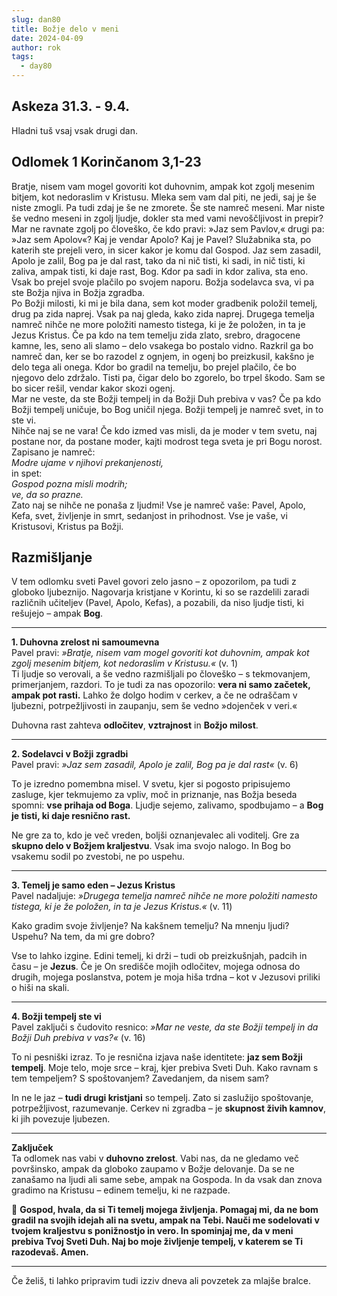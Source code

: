 ```yaml
---
slug: dan80
title: Božje delo v meni
date: 2024-04-09
author: rok
tags:
  - day80
---
```


## Askeza 31.3. - 9.4.

Hladni tuš vsaj vsak drugi dan.

## Odlomek 1 Korinčanom 3,1-23

Bratje, nisem vam mogel govoriti kot duhovnim, ampak kot zgolj mesenim bitjem, kot nedoraslim v Kristusu. Mleka sem vam dal piti, ne jedi, saj je še niste zmogli. Pa tudi zdaj je še ne zmorete. Še ste namreč meseni. Mar niste še vedno meseni in zgolj ljudje, dokler sta med vami nevoščljivost in prepir? Mar ne ravnate zgolj po človeško, če kdo pravi: »Jaz sem Pavlov,« drugi pa: »Jaz sem Apolov«? Kaj je vendar Apolo? Kaj je Pavel? Služabnika sta, po katerih ste prejeli vero, in sicer kakor je komu dal Gospod. Jaz sem zasadil, Apolo je zalil, Bog pa je dal rast, tako da ni nič tisti, ki sadi, in nič tisti, ki zaliva, ampak tisti, ki daje rast, Bog. Kdor pa sadi in kdor zaliva, sta eno. Vsak bo prejel svoje plačilo po svojem naporu. Božja sodelavca sva, vi pa ste Božja njiva in Božja zgradba.  
Po Božji milosti, ki mi je bila dana, sem kot moder gradbenik položil temelj, drug pa zida naprej. Vsak pa naj gleda, kako zida naprej. Drugega temelja namreč nihče ne more položiti namesto tistega, ki je že položen, in ta je Jezus Kristus. Če pa kdo na tem temelju zida zlato, srebro, dragocene kamne, les, seno ali slamo – delo vsakega bo postalo vidno. Razkril ga bo namreč dan, ker se bo razodel z ognjem, in ogenj bo preizkusil, kakšno je delo tega ali onega. Kdor bo gradil na temelju, bo prejel plačilo, če bo njegovo delo zdržalo. Tisti pa, čigar delo bo zgorelo, bo trpel škodo. Sam se bo sicer rešil, vendar kakor skozi ogenj.  
Mar ne veste, da ste Božji tempelj in da Božji Duh prebiva v vas? Če pa kdo Božji tempelj uničuje, bo Bog uničil njega. Božji tempelj je namreč svet, in to ste vi.  
Nihče naj se ne vara! Če kdo izmed vas misli, da je moder v tem svetu, naj postane nor, da postane moder, kajti modrost tega sveta je pri Bogu norost. Zapisano je namreč:  
_Modre ujame v njihovi prekanjenosti,_  
in spet:  
_Gospod pozna misli modrih;  
ve, da so prazne._  
Zato naj se nihče ne ponaša z ljudmi! Vse je namreč vaše: Pavel, Apolo, Kefa, svet, življenje in smrt, sedanjost in prihodnost. Vse je vaše, vi Kristusovi, Kristus pa Božji.

## Razmišljanje

V tem odlomku sveti Pavel govori zelo jasno – z opozorilom, pa tudi z globoko ljubeznijo. Nagovarja kristjane v Korintu, ki so se razdelili zaradi različnih učiteljev (Pavel, Apolo, Kefas), a pozabili, da niso ljudje tisti, ki rešujejo – ampak **Bog**.

---

**1. Duhovna zrelost ni samoumevna**  
Pavel pravi: _»Bratje, nisem vam mogel govoriti kot duhovnim, ampak kot zgolj mesenim bitjem, kot nedoraslim v Kristusu.«_ (v. 1)  
Ti ljudje so verovali, a še vedno razmišljali po človeško – s tekmovanjem, primerjanjem, razdori. To je tudi za nas opozorilo: **vera ni samo začetek, ampak pot rasti.** Lahko že dolgo hodim v cerkev, a če ne odraščam v ljubezni, potrpežljivosti in zaupanju, sem še vedno »dojenček v veri.«

Duhovna rast zahteva **odločitev**, **vztrajnost** in **Božjo milost**.

---

**2. Sodelavci v Božji zgradbi**  
Pavel pravi: _»Jaz sem zasadil, Apolo je zalil, Bog pa je dal rast«_ (v. 6)

To je izredno pomembna misel. V svetu, kjer si pogosto pripisujemo zasluge, kjer tekmujemo za vpliv, moč in priznanje, nas Božja beseda spomni: **vse prihaja od Boga**. Ljudje sejemo, zalivamo, spodbujamo – a **Bog je tisti, ki daje resnično rast.**

Ne gre za to, kdo je več vreden, boljši oznanjevalec ali voditelj. Gre za **skupno delo v Božjem kraljestvu**. Vsak ima svojo nalogo. In Bog bo vsakemu sodil po zvestobi, ne po uspehu.

---

**3. Temelj je samo eden – Jezus Kristus**  
Pavel nadaljuje: _»Drugega temelja namreč nihče ne more položiti namesto tistega, ki je že položen, in ta je Jezus Kristus.«_ (v. 11)

Kako gradim svoje življenje? Na kakšnem temelju? Na mnenju ljudi? Uspehu? Na tem, da mi gre dobro?

Vse to lahko izgine. Edini temelj, ki drži – tudi ob preizkušnjah, padcih in času – je **Jezus**. Če je On središče mojih odločitev, mojega odnosa do drugih, mojega poslanstva, potem je moja hiša trdna – kot v Jezusovi priliki o hiši na skali.

---

**4. Božji tempelj ste vi**  
Pavel zaključi s čudovito resnico: _»Mar ne veste, da ste Božji tempelj in da Božji Duh prebiva v vas?«_ (v. 16)

To ni pesniški izraz. To je resnična izjava naše identitete: **jaz sem Božji tempelj**. Moje telo, moje srce – kraj, kjer prebiva Sveti Duh. Kako ravnam s tem tempeljem? S spoštovanjem? Zavedanjem, da nisem sam?

In ne le jaz – **tudi drugi kristjani** so tempelj. Zato si zaslužijo spoštovanje, potrpežljivost, razumevanje. Cerkev ni zgradba – je **skupnost živih kamnov**, ki jih povezuje ljubezen.

---

**Zaključek**  
Ta odlomek nas vabi v **duhovno zrelost**. Vabi nas, da ne gledamo več površinsko, ampak da globoko zaupamo v Božje delovanje. Da se ne zanašamo na ljudi ali same sebe, ampak na Gospoda. In da vsak dan znova gradimo na Kristusu – edinem temelju, ki ne razpade.

🙏 **Gospod, hvala, da si Ti temelj mojega življenja. Pomagaj mi, da ne bom gradil na svojih idejah ali na svetu, ampak na Tebi. Nauči me sodelovati v tvojem kraljestvu s ponižnostjo in vero. In spominjaj me, da v meni prebiva Tvoj Sveti Duh. Naj bo moje življenje tempelj, v katerem se Ti razodevaš. Amen.**

---

Če želiš, ti lahko pripravim tudi izziv dneva ali povzetek za mlajše bralce.
